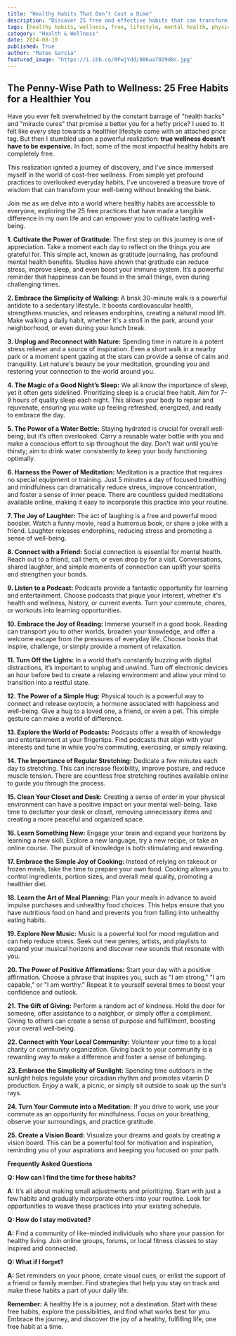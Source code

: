 ```yaml
---
title: "Healthy Habits That Don’t Cost a Dime"
description: "Discover 25 free and effective habits that can transform your well-being without breaking the bank. This blog post explores simple yet impactful practices that can boost your mental and physical health, from cultivating gratitude to embracing the power of nature."
tags: [healthy habits, wellness, free, lifestyle, mental health, physical health, gratitude, meditation, sleep, nutrition, fitness, stress management]
category: "Health & Wellness"
date: 2024-08-10
published: True
author: "Mateo Garcia"
featured_image: "https://i.ibb.co/0FwjYdd/986aa7929d8c.jpg"
---
```


## The Penny-Wise Path to Wellness: 25 Free Habits for a Healthier You

Have you ever felt overwhelmed by the constant barrage of "health hacks" and "miracle cures" that promise a better you for a hefty price?  I used to.  It felt like every step towards a healthier lifestyle came with an attached price tag.  But then I stumbled upon a powerful realization: **true wellness doesn't have to be expensive.** In fact, some of the most impactful healthy habits are completely free.  

This realization ignited a journey of discovery, and I've since immersed myself in the world of cost-free wellness.  From simple yet profound practices to overlooked everyday habits, I've uncovered a treasure trove of wisdom that can transform your well-being without breaking the bank.  

Join me as we delve into a world where healthy habits are accessible to everyone, exploring the 25 free practices that have made a tangible difference in my own life and can empower you to cultivate lasting well-being. 

**1. Cultivate the Power of Gratitude:**  The first step on this journey is one of appreciation. Take a moment each day to reflect on the things you are grateful for. This simple act, known as gratitude journaling, has profound mental health benefits. Studies have shown that gratitude can reduce stress, improve sleep, and even boost your immune system. It’s a powerful reminder that happiness can be found in the small things, even during challenging times.

**2. Embrace the Simplicity of Walking:**  A brisk 30-minute walk is a powerful antidote to a sedentary lifestyle. It boosts cardiovascular health, strengthens muscles, and releases endorphins, creating a natural mood lift.  Make walking a daily habit, whether it's a stroll in the park, around your neighborhood, or even during your lunch break.

**3. Unplug and Reconnect with Nature:**  Spending time in nature is a potent stress reliever and a source of inspiration.  Even a short walk in a nearby park or a moment spent gazing at the stars can provide a sense of calm and tranquility.  Let nature's beauty be your meditation, grounding you and restoring your connection to the world around you.

**4. The Magic of a Good Night’s Sleep:**  We all know the importance of sleep, yet it often gets sidelined. Prioritizing sleep is a crucial free habit. Aim for 7-9 hours of quality sleep each night. This allows your body to repair and rejuvenate, ensuring you wake up feeling refreshed, energized, and ready to embrace the day.

**5. The Power of a Water Bottle:**  Staying hydrated is crucial for overall well-being, but it’s often overlooked. Carry a reusable water bottle with you and make a conscious effort to sip throughout the day.  Don't wait until you’re thirsty; aim to drink water consistently to keep your body functioning optimally.

**6. Harness the Power of Meditation:**  Meditation is a practice that requires no special equipment or training.  Just 5 minutes a day of focused breathing and mindfulness can dramatically reduce stress, improve concentration, and foster a sense of inner peace.  There are countless guided meditations available online, making it easy to incorporate this practice into your routine.

**7. The Joy of Laughter:**  The act of laughing is a free and powerful mood booster. Watch a funny movie, read a humorous book, or share a joke with a friend.  Laughter releases endorphins, reducing stress and promoting a sense of well-being. 

**8. Connect with a Friend:**  Social connection is essential for mental health.  Reach out to a friend, call them, or even drop by for a visit.  Conversations, shared laughter, and simple moments of connection can uplift your spirits and strengthen your bonds.

**9. Listen to a Podcast:**  Podcasts provide a fantastic opportunity for learning and entertainment.  Choose podcasts that pique your interest, whether it's health and wellness, history, or current events.  Turn your commute, chores, or workouts into learning opportunities.

**10. Embrace the Joy of Reading:**  Immerse yourself in a good book.  Reading can transport you to other worlds, broaden your knowledge, and offer a welcome escape from the pressures of everyday life.  Choose books that inspire, challenge, or simply provide a moment of relaxation.

**11. Turn Off the Lights:**  In a world that’s constantly buzzing with digital distractions, it’s important to unplug and unwind.  Turn off electronic devices an hour before bed to create a relaxing environment and allow your mind to transition into a restful state.

**12. The Power of a Simple Hug:**  Physical touch is a powerful way to connect and release oxytocin, a hormone associated with happiness and well-being.  Give a hug to a loved one, a friend, or even a pet.  This simple gesture can make a world of difference.

**13. Explore the World of Podcasts:** Podcasts offer a wealth of knowledge and entertainment at your fingertips.  Find podcasts that align with your interests and tune in while you're commuting, exercising, or simply relaxing.

**14. The Importance of Regular Stretching:**  Dedicate a few minutes each day to stretching. This can increase flexibility, improve posture, and reduce muscle tension.  There are countless free stretching routines available online to guide you through the process.

**15. Clean Your Closet and Desk:**  Creating a sense of order in your physical environment can have a positive impact on your mental well-being.  Take time to declutter your desk or closet, removing unnecessary items and creating a more peaceful and organized space.

**16. Learn Something New:**  Engage your brain and expand your horizons by learning a new skill.  Explore a new language, try a new recipe, or take an online course.  The pursuit of knowledge is both stimulating and rewarding.

**17.  Embrace the Simple Joy of Cooking:**  Instead of relying on takeout or frozen meals, take the time to prepare your own food.  Cooking allows you to control ingredients, portion sizes, and overall meal quality, promoting a healthier diet.

**18.  Learn the Art of Meal Planning:**  Plan your meals in advance to avoid impulse purchases and unhealthy food choices.  This helps ensure that you have nutritious food on hand and prevents you from falling into unhealthy eating habits.

**19.  Explore New Music:**  Music is a powerful tool for mood regulation and can help reduce stress.  Seek out new genres, artists, and playlists to expand your musical horizons and discover new sounds that resonate with you.

**20.  The Power of Positive Affirmations:**  Start your day with a positive affirmation.  Choose a phrase that inspires you, such as "I am strong," "I am capable," or "I am worthy."  Repeat it to yourself several times to boost your confidence and outlook.

**21.  The Gift of Giving:**  Perform a random act of kindness.  Hold the door for someone, offer assistance to a neighbor, or simply offer a compliment.  Giving to others can create a sense of purpose and fulfillment, boosting your overall well-being.

**22.  Connect with Your Local Community:**  Volunteer your time to a local charity or community organization.  Giving back to your community is a rewarding way to make a difference and foster a sense of belonging.

**23.  Embrace the Simplicity of Sunlight:**  Spending time outdoors in the sunlight helps regulate your circadian rhythm and promotes vitamin D production.  Enjoy a walk, a picnic, or simply sit outside to soak up the sun's rays.

**24.  Turn Your Commute into a Meditation:**  If you drive to work, use your commute as an opportunity for mindfulness.  Focus on your breathing, observe your surroundings, and practice gratitude.

**25.  Create a Vision Board:**  Visualize your dreams and goals by creating a vision board.  This can be a powerful tool for motivation and inspiration, reminding you of your aspirations and keeping you focused on your path.

**Frequently Asked Questions**

**Q:  How can I find the time for these habits?**

**A:** It’s all about making small adjustments and prioritizing.  Start with just a few habits and gradually incorporate others into your routine.  Look for opportunities to weave these practices into your existing schedule.

**Q:  How do I stay motivated?**

**A:**  Find a community of like-minded individuals who share your passion for healthy living.  Join online groups, forums, or local fitness classes to stay inspired and connected.

**Q:  What if I forget?**

**A:**  Set reminders on your phone, create visual cues, or enlist the support of a friend or family member.  Find strategies that help you stay on track and make these habits a part of your daily life.

**Remember:**  A healthy life is a journey, not a destination.  Start with these free habits, explore the possibilities, and find what works best for you.  Embrace the journey, and discover the joy of a healthy, fulfilling life, one free habit at a time.